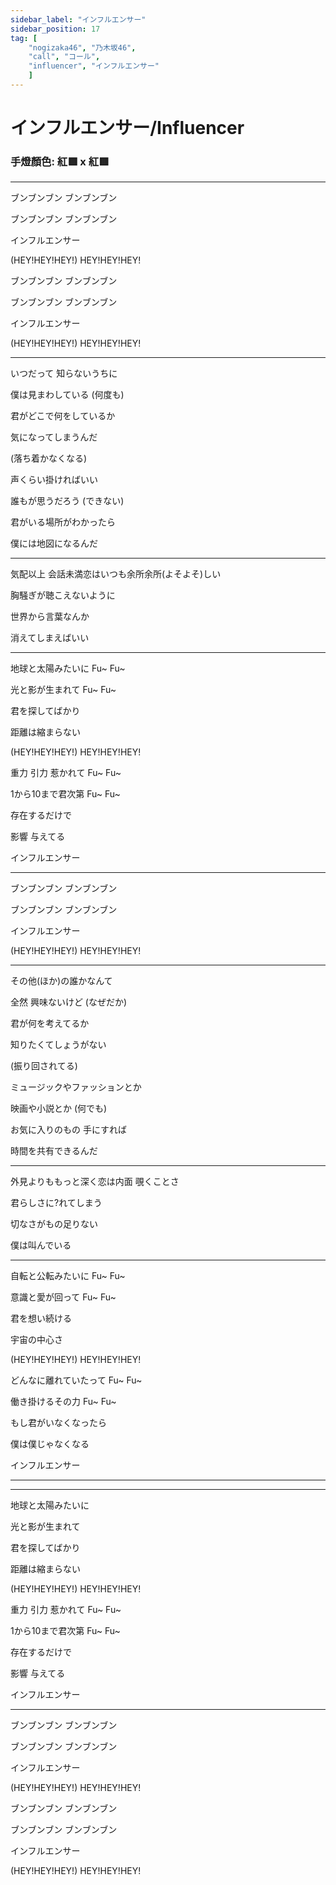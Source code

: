 ```yaml
---
sidebar_label: "インフルエンサー"
sidebar_position: 17
tag: [
    "nogizaka46", "乃木坂46",
    "call", "コール",
    "influencer", "インフルエンサー"
    ]
---
```


# インフルエンサー/Influencer

### 手燈顏色: 紅🟥 x 紅🟥

---


ブンブンブン ブンブンブン

ブンブンブン ブンブンブン

インフルエンサー

(HEY!HEY!HEY!)  <Call>HEY!HEY!HEY!</Call>



ブンブンブン ブンブンブン

ブンブンブン ブンブンブン

インフルエンサー

(HEY!HEY!HEY!)  <Call>HEY!HEY!HEY!</Call>

---

いつだって 知らないうちに

僕は見まわしている (何度も)  <NickName />

君がどこで何をしているか

気になってしまうんだ  <SuperCute />

(落ち着かなくなる)

声くらい掛ければいい

誰もが思うだろう (できない)  <NickName />

君がいる場所がわかったら

僕には地図になるんだ  <SuperCute />

---

気配以上 会話未満恋はいつも余所余所(よそよそ)しい  <OrHey count="4" />

胸騒ぎが聴こえないように

世界から言葉なんか

消えてしまえばいい

---

地球と太陽みたいに  <Call>Fu~ Fu~</Call>

光と影が生まれて <Call>Fu~ Fu~</Call>

君を探してばかり

距離は縮まらない

(HEY!HEY!HEY!)  <Call>HEY!HEY!HEY!</Call>

重力 引力 惹かれて  <Call>Fu~ Fu~</Call>

1から10まで君次第  <Call>Fu~ Fu~</Call>

存在するだけで

影響 与えてる

インフルエンサー

---
 
ブンブンブン ブンブンブン

ブンブンブン ブンブンブン

インフルエンサー

(HEY!HEY!HEY!)  <Call>HEY!HEY!HEY!</Call>

---


その他(ほか)の誰かなんて

全然 興味ないけど (なぜだか)  <NickName />

君が何を考えてるか

知りたくてしょうがない  <SuperCute />

(振り回されてる)

ミュージックやファッションとか

映画や小説とか (何でも)  <NickName />

お気に入りのもの 手にすれば

時間を共有できるんだ  <SuperCute />

---

外見よりももっと深く恋は内面 覗くことさ  <OrHey count="4" />

君らしさに?れてしまう

切なさがもの足りない

僕は叫んでいる

---

自転と公転みたいに  <Call>Fu~ Fu~</Call>

意識と愛が回って  <Call>Fu~ Fu~</Call>

君を想い続ける

宇宙の中心さ

(HEY!HEY!HEY!)  <Call>HEY!HEY!HEY!</Call>

どんなに離れていたって  <Call>Fu~ Fu~</Call>

働き掛けるその力  <Call>Fu~ Fu~</Call>

もし君がいなくなったら

僕は僕じゃなくなる

インフルエンサー

---

<Hey count="18" />

---

地球と太陽みたいに

光と影が生まれて

君を探してばかり

距離は縮まらない

(HEY!HEY!HEY!)  <Call>HEY!HEY!HEY!</Call>

重力 引力 惹かれて  <Call>Fu~ Fu~</Call>

1から10まで君次第  <Call>Fu~ Fu~</Call>

存在するだけで

影響 与えてる

インフルエンサー

---

ブンブンブン ブンブンブン

ブンブンブン ブンブンブン

インフルエンサー

(HEY!HEY!HEY!)  <Call>HEY!HEY!HEY!</Call>

ブンブンブン ブンブンブン

ブンブンブン ブンブンブン

インフルエンサー

(HEY!HEY!HEY!)  <Call>HEY!HEY!HEY!</Call>
